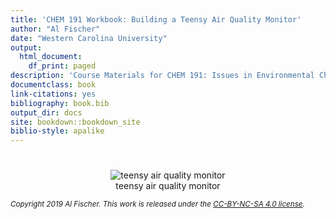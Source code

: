 ```yaml
--- 
title: 'CHEM 191 Workbook: Building a Teensy Air Quality Monitor'
author: "Al Fischer"
date: "Western Carolina University"
output:
  html_document:
    df_print: paged
description: 'Course Materials for CHEM 191: Issues in Environmental Chemistry'
documentclass: book
link-citations: yes
bibliography: book.bib
output_dir: docs
site: bookdown::bookdown_site
biblio-style: apalike
---
```


# {-}

<center>
![teensy air quality monitor](images/teensy_aqm.jpg)
</center>

<small>
*Copyright 2019 Al Fischer.  This work is released under the [CC-BY-NC-SA 4.0 license](https://creativecommons.org/licenses/by-sa/4.0/).*
</small>
